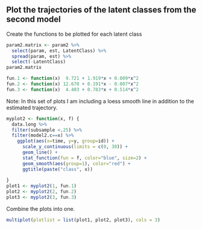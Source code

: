 
## Plot the trajectories of the latent classes from the second model

Create the functions to be plotted for each latent class
```r
param2.matrix <- param2 %>%
  select(param, est, LatentClass) %>%
  spread(param, est) %>%
  select(-LatentClass)
param2.matrix

fun.1 <- function(x)  9.721 + 1.919*x + 0.009*x^2 
fun.2 <- function(x) 12.670 + 0.191*x - 0.007*x^2
fun.3 <- function(x)  4.403 + 0.783*x + 0.514*x^2
```

Note: In this set of plots I am including a loess smooth line in addition to the estimated trajectory.
```r
myplot2 <- function(x, f) {
  data.long %>%
  filter(subsample <.25) %>%
  filter(model2.c==x) %>%
    ggplot(aes(x=time, y=y, group=id)) +
      scale_y_continuous(limits = c(0, 30)) +
      geom_line() + 
      stat_function(fun = f, color="blue", size=2) +
      geom_smooth(aes(group=1), color="red") +
      ggtitle(paste("class", x))
  
}
plot1 <- myplot2(1, fun.1)
plot2 <- myplot2(2, fun.2)
plot3 <- myplot2(3, fun.3)

```

Combine the plots into one.
```r
multiplot(plotlist = list(plot1, plot2, plot3), cols = 3)
```

